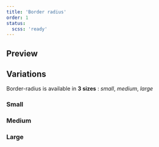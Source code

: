 ```yaml
---
title: 'Border radius'
order: 1
status:
  scss: 'ready'
---
```


## Preview

<Story id="foundations-border-radius--default" />

## Variations

Border-radius is available in **3 sizes** : _small_, _medium_, _large_

### Small

<Story id="foundations-border-radius--default" />

### Medium

<Story id="foundations-border-radius--shadow-medium" />

### Large

<Story id="foundations-border-radius--shadow-large" />
